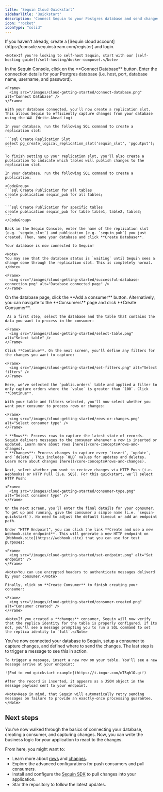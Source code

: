 ```yaml
---
title: 'Sequin Cloud Quickstart'
sidebarTitle: 'Quickstart'
description: 'Connect Sequin to your Postgres database and send changes to your application.'
icon: "rocket"
iconType: "solid"
---
```


<Steps titleSize="h2">
  <Step title="Create a Sequin account" titleSize="h2">
    If you haven't already, create a [Sequin cloud account](https://console.sequinstream.com/register) and login.

    <Note>If you're looking to self-host Sequin, start with our [self-hosting guide](/self-hosting/docker-compose).</Note>
  </Step>
  <Step title="Connect your database">
    In the Sequin Console, click on the **Connect Database** button. Enter the connection details for your Postgres database (i.e. host, port, database name, username, and password).

    <Frame>
      <img src="/images/cloud-getting-started/connect-database.png" alt="Connect Database" />
    </Frame>

    With your database connected, you'll now create a replication slot. This allows Sequin to efficiently capture changes from your database using the WAL (Write-Ahead Log)

    In your database, run the following SQL command to create a replication slot:

    ```sql Create Replication Slot
    select pg_create_logical_replication_slot('sequin_slot', 'pgoutput');
    ```

    To finish setting up your replication slot, you'll also create a publication to indicate which tables will publish changes to the replication slot.

    In your database, run the following SQL command to create a publication:

    <CodeGroup>
    ```sql Create Publication for all tables
    create publication sequin_pub for all tables;
    ```

    ```sql Create Publication for specific tables
    create publication sequin_pub for table table1, table2, table3;
    ```
    </CodeGroup>

    Back in the Sequin Console, enter the name of the replication slot (e.g. `sequin_slot`) and publication (e.g. `sequin_pub`) you just created. Then, name your database and click **Create Database**.

    Your database is now connected to Sequin!

    <Note>
    You may see that the database status is `waiting` until Sequin sees a change come through the replication slot. This is completely normal.
    </Note>

    <Frame>
      <img src="/images/cloud-getting-started/successful-database-connection.png" alt="Database connected page" />
    </Frame>

  </Step>
  <Step title="Create a consumer">
    On the database page, click the **Add a consumer** button. Alternatively, you can navigate to the **Consumers** page and click **Create Consumer**.

     As a first step, select the database and the table that contains the data you want to process in the consumer:

    <Frame>
      <img src="/images/cloud-getting-started/select-table.png" alt="Select table" />
    </Frame>

    Click **Continue**. On the next screen, you'll define any filters for the changes you want to capture:

    <Frame>
      <img src="/images/cloud-getting-started/set-filters.png" alt="Select filters" />
    </Frame>

    Here, we've selected the `public.orders` table and applied a filter to only capture orders where the `value` is greater than `100`. Click **Continue**.

    With your table and filters selected, you'll now select whether you want your consumer to process rows or changes:

    <Frame>
      <img src="/images/cloud-getting-started/rows-or-changes.png" alt="Select consumer type" />
    </Frame>

    * **Rows**: Process rows to capture the latest state of records. Sequin delivers messages to the consumer whenever a row is inserted or updated. Learn more about rows [here](/core-concepts#rows-and-changes).
    * **Changes**: Process changes to capture every `insert`, `update`, and `delete`. This includes `OLD` values for updates and deletes. Learn more about changes [here](/core-concepts#rows-and-changes).

    Next, select whether you want to recieve changes via HTTP Push (i.e. Webhooks) or HTTP Pull (i.e. SQS). For this quickstart, we'll select HTTP Push:

    <Frame>
      <img src="/images/cloud-getting-started/consumer-type.png" alt="Select consumer type" />
    </Frame>

    On the next screen, you'll enter the final details for your consumer. To get up and running, give the consumer a simple name (i.e. `sequin-quickstart`). No need to adjust the default timeout or add an endpoint path.

    Under "HTTP Endpoint", you can click the link **Create and use a new Webhook.site endpoint**. This will generate a new HTTP endpoint on [Webhook.site](https://webhook.site) that you can use for test purposes:

    <Frame>
      <img src="/images/cloud-getting-started/set-endpoint.png" alt="Set endpoint" />
    </Frame>

    <Note>You can use encrypted headers to authenticate messages deliverd by your consumer.</Note>

    Finally, click on **Create Consumer** to finish creating your consumer:

    <Frame>
      <img src="/images/cloud-getting-started/consumer-created.png" alt="Consumer created" />
    </Frame>

    <Note>If you created a **changes** consumer, Sequin will now verify that the replica identity for the table is properly configured. If its not, you'll see a message prompting you to run a SQL command to set the replica identity to `full`.</Note>
  </Step>
  <Step title="Capture changes">
    You've now connected your database to Sequin, setup a consumer to capture changes, and defined where to send the changes. The last step is to trigger a message to see this in action.

    To trigger a message, insert a new row on your table. You'll see a new message arrive at your endpoint:

    ![End to end quickstart example](https://i.imgur.com/oT5qh1O.gif)

    After the record is inserted, it appears as a JSON object in the message payload sent to your endpoint.

    <Note>Keep in mind, that Sequin will automatically retry sending messages on failure to provide an exactly-once processing guarantee.</Note>
  </Step>
</Steps>

## Next steps

You've now walked through the basics of connecting your database, creating a consumer, and capturing changes. Now, you can write the business logic for your application to react to the changes.

From here, you might want to:

* Learn more about [rows](/core-concepts#rows-and-changes) and [changes](/core-concepts#rows-and-changes).
* Explore the advanced configurations for push consumers and pull consumers.
* Install and configure the [Sequin SDK](https://github.com/sequin-io/sequin-go) to pull changes into your application.
* Star the repository to follow the latest updates.


